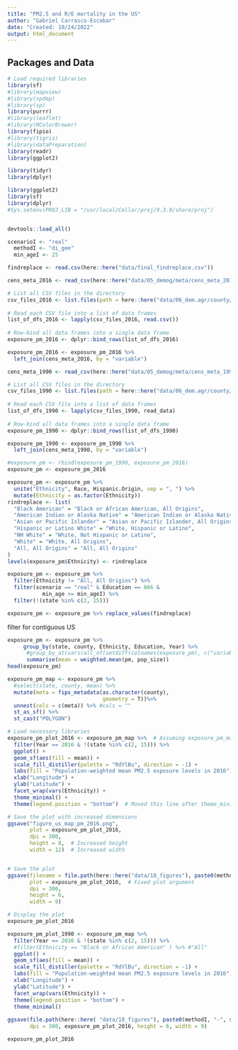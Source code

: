 ```yaml
---
title: "PM2.5 and R/E mortality in the US"
author: "Gabriel Carrasco-Escobar"
date: "Created: 10/24/2022"
output: html_document
---
```


## Packages and Data
```r
# Load required libraries
library(sf)
#library(mapview)
#library(spdep)
#library(sp)
library(purrr)
#library(leaflet)
#library(RColorBrewer)
library(fipio)
#library(tigris)
#library(dataPreparation)
library(readr)
library(ggplot2)

library(tidyr)
library(dplyr)

library(ggplot2)
library(sf)
library(dplyr)
#Sys.setenv(PROJ_LIB = "/usr/local/Cellar/proj/9.3.0/share/proj")


devtools::load_all()
```
```r
scenarioI <- "real"
  methodI <- "di_gee"
  min_ageI <- 25
```

```r
findreplace <- read.csv(here::here("data/final_findreplace.csv"))
```

```r
cens_meta_2016 <- read_csv(here::here("data/05_demog/meta/cens_meta_2016.csv"))

# List all CSV files in the directory
csv_files_2016 <- list.files(path = here::here("data/06_dem.agr/county/2016"), full.names = TRUE)
  
# Read each CSV file into a list of data frames
list_of_dfs_2016 <- lapply(csv_files_2016, read.csv())
  
# Row-bind all data frames into a single data frame
exposure_pm_2016 <- dplyr::bind_rows(list_of_dfs_2016)

exposure_pm_2016 <- exposure_pm_2016 %>%
  left_join(cens_meta_2016, by = "variable")
```
```r
cens_meta_1990 <- read_csv(here::here("data/05_demog/meta/cens_meta_1990.csv"))

# List all CSV files in the directory
csv_files_1990 <- list.files(path = here::here("data/06_dem.agr/county/1990"), full.names = TRUE)
  
# Read each CSV file into a list of data frames
list_of_dfs_1990 <- lapply(csv_files_1990, read_data)
  
# Row-bind all data frames into a single data frame
exposure_pm_1990 <- dplyr::bind_rows(list_of_dfs_1990)

exposure_pm_1990 <- exposure_pm_1990 %>%
  left_join(cens_meta_1990, by = "variable")
```

```r
#exposure_pm <- rbind(exposure_pm_1990, exposure_pm_2016)
exposure_pm <- exposure_pm_2016
```

```r
exposure_pm <- exposure_pm %>%
  unite("Ethnicity", Race, Hispanic.Origin, sep = ", ") %>%
  mutate(Ethnicity = as.factor(Ethnicity))
rindreplace <- list(
  "Black American" = "Black or African American, All Origins",
  "American Indian or Alaska Native" = "American Indian or Alaska Native, All Origins",
  "Asian or Pacific Islander" = "Asian or Pacific Islander, All Origins",
  "Hispanic or Latino White" = "White, Hispanic or Latino",
  "NH White" = "White, Not Hispanic or Latino",
  "White" = "White, All Origins",
  "All, All Origins" = "All, All Origins"
)
levels(exposure_pm$Ethnicity) <- rindreplace
```

```r
exposure_pm <- exposure_pm %>%
  filter(Ethnicity != "All, All Origins") %>%
  filter(scenario == "real" & Education == 666 &
           min_age >= min_ageI) %>%
  filter(!(state %in% c(2, 15)))
```

```r
exposure_pm <- exposure_pm %>% replace_values(findreplace)
```


filter for contiguous US

```r
exposure_pm <- exposure_pm %>% 
     group_by(state, county, Ethnicity, Education, Year) %>%
      #group_by_at(vars(all_of(setdiff(colnames(exposure_pm), c("variable", "pop_size", "prop", "pm"))))) %>%
      summarise(mean = weighted.mean(pm, pop_size))
head(exposure_pm)
```


```r
exposure_pm_map <- exposure_pm %>%
  #select(state, county, mean) %>%
  mutate(meta = fips_metadata(as.character(county),
                              geometry = T))%>%
  unnest(cols = c(meta)) %>% #cols = ""
  st_as_sf() %>%
  st_cast("POLYGON")  
```


```r
# Load necessary libraries
exposure_pm_plot_2016 <- exposure_pm_map %>%  # Assuming exposure_pm_map is your data
  filter(Year == 2016 & !(state %in% c(2, 15))) %>%
  ggplot() +
  geom_sf(aes(fill = mean)) +
  scale_fill_distiller(palette = "RdYlBu", direction = -1) +
  labs(fill = "Population-weighted mean PM2.5 exposure levels in 2016") +
  xlab("Longitude") +
  ylab("Latitude") +
  facet_wrap(vars(Ethnicity)) +
  theme_minimal() +
  theme(legend.position = "bottom")  # Moved this line after theme_minimal()

# Save the plot with increased dimensions
ggsave("figure_us_map_pm_2016.png", 
       plot = exposure_pm_plot_2016, 
       dpi = 300, 
       height = 8,  # Increased height
       width = 12)  # Increased width


# Save the plot
ggsave(filename = file.path(here::here("data/18_figures"), paste0(methodI, "-", scenarioI, "-", min_ageI), "figure_us_map_pm_2016.png"), 
       plot = exposure_pm_plot_2016,  # Fixed plot argument
       dpi = 300, 
       height = 6, 
       width = 9)

# Display the plot
exposure_pm_plot_2016
```

```r
exposure_pm_plot_1990 <- exposure_pm_map %>%
  filter(Year == 2016 & !(state %in% c(2, 15))) %>%
  #filter(Ethnicity == "Black or African American" ) %>% #"All"
  ggplot() +
  geom_sf(aes(fill = mean)) +
  scale_fill_distiller(palette = "RdYlBu", direction = -1) +
  labs(fill = "Population-weighted mean PM2.5 exposure levels in 2016") +
  xlab("Longitude") +
  ylab("Latitude") +
  facet_wrap(vars(Ethnicity)) +
  theme(legend.position = "bottom") +
  theme_minimal() 
  
ggsave(file.path(here::here( "data/18_figures"), paste0(methodI, "-", scenarioI, "-", min_ageI), "figure_us_map_pm_2016.png"), 
       dpi = 300, exposure_pm_plot_2016, height = 6, width = 9)

exposure_pm_plot_2016
```


